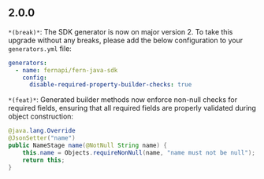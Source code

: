 ## 2.0.0
`*(break)*`: The SDK generator is now on major version 2. To take this upgrade without any breaks, please add the below
configuration to your `generators.yml` file:
```yaml
generators:
  - name: fernapi/fern-java-sdk
    config:
      disable-required-property-builder-checks: true
```


`*(feat)*`: Generated builder methods now enforce non-null checks for required fields, ensuring that all required 
fields are properly validated during object construction:
  ```java
  @java.lang.Override
  @JsonSetter("name")
  public NameStage name(@NotNull String name) {
      this.name = Objects.requireNonNull(name, "name must not be null");
      return this;
  }
  ```


